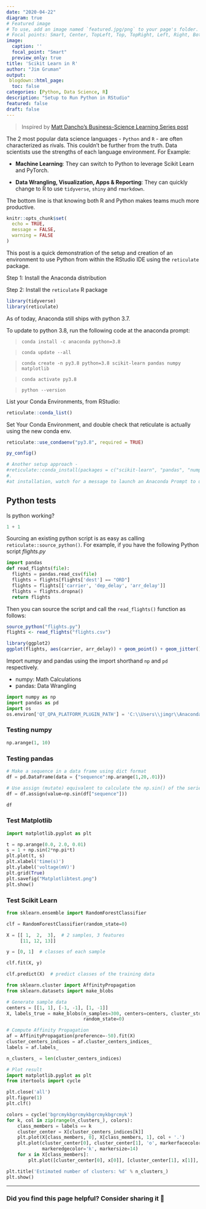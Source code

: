 ```yaml
---
date: "2020-04-22"
diagram: true
# Featured image
# To use, add an image named `featured.jpg/png` to your page's folder.
# Focal points: Smart, Center, TopLeft, Top, TopRight, Left, Right, BottomLeft, Bottom, BottomRight.
image: 
  caption: ''
  focal_point: "Smart"
  preview_only: true
title: 'Scikit Learn in R'
author: "Jim Gruman"
output: 
 blogdown::html_page:
  toc: false
categories: [Python, Data Science, R]
description: "Setup to Run Python in RStudio"
featured: false
draft: false
---
```


>Inspired by [Matt Dancho's Business-Science Learning Series post](https://www.business-science.io/learn-r/2020/04/20/setup-python-in-r-with-rmarkdown.html)

The 2 most popular data science languages - `Python` and `R` - are often characterized as rivals. This couldn’t be further from the truth. Data scientists use the strengths of each language environment. For Example:

- **Machine Learning**: They can switch to Python to leverage Scikit Learn and PyTorch.

- **Data Wrangling, Visualization, Apps & Reporting**: They can quickly change to R to use `tidyverse`, `shiny` and `rmarkdown`.

The bottom line is that knowing both R and Python makes teams much more productive. 

```r
knitr::opts_chunk$set(
  echo = TRUE,
  message = FALSE,
  warning = FALSE
)
```

This post is a quick demonstration of the setup and creation of an environment to use Python from within the RStudio IDE using the `reticulate` package.

Step 1: Install the Anaconda distribution

Step 2: Install the `reticulate` R package

```r
library(tidyverse)
library(reticulate)
```

As of today, Anaconda still ships with python 3.7.

To update to python 3.8, run the following code at the anaconda prompt:

>`conda install -c anaconda python=3.8`

>`conda update --all`

>`conda create -n py3.8 python=3.8 scikit-learn pandas numpy matplotlib`

>`conda activate py3.8`

>`python --version`

List your Conda Environments, from RStudio:

```r
reticulate::conda_list()

```

Set Your Conda Environment, and double check that reticulate is actually using the new conda env.

```r
reticulate::use_condaenv("py3.8", required = TRUE)

py_config()

# Another setup approach -
#reticulate::conda_install(packages = c("scikit-learn", "pandas", "numpy", "matplotlib"))
#.
#at installation, watch for a message to launch an Anaconda Prompt to update conda by typing "conda update -n base -c defaults conda"
```

## Python tests

Is python working?

```python
1 + 1

```


Sourcing an existing python script is as easy as calling `reticulate::source_python()`. For example, if you have the following Python script *flights.py*

```python
import pandas
def read_flights(file):
  flights = pandas.read_csv(file)
  flights = flights[flights['dest'] == "ORD"]
  flights = flights[['carrier', 'dep_delay', 'arr_delay']]
  flights = flights.dropna()
  return flights
```

Then you can source the script and call the `read_flights()` function as follows:

```r
source_python("flights.py")
flights <- read_flights("flights.csv")

library(ggplot2)
ggplot(flights, aes(carrier, arr_delay)) + geom_point() + geom_jitter()
```

Import numpy and pandas using the import shorthand `np` and `pd` respectively. 

- numpy: Math Calculations
- pandas: Data Wrangling

```python
import numpy as np
import pandas as pd
import os
os.environ['QT_QPA_PLATFORM_PLUGIN_PATH'] = 'C:\\Users\\jimgr\\Anaconda3\\Library\\plugins\\platforms'
```

### Testing numpy

```python
np.arange(1, 10)
```

### Testing pandas

```python
# Make a sequence in a data frame using dict format
df = pd.DataFrame(data = {"sequence":np.arange(1,20,.01)})

# Use assign (mutate) equivalent to calculate the np.sin() of the series
df = df.assign(value=np.sin(df["sequence"]))

df
```

### Test Matplotlib

```python
import matplotlib.pyplot as plt

t = np.arange(0.0, 2.0, 0.01)
s = 1 + np.sin(2*np.pi*t)
plt.plot(t, s)
plt.xlabel('time(s)')
plt.ylabel('voltage(mV)')
plt.grid(True)
plt.savefig("Matplotlibtest.png")
plt.show()
```

### Test Scikit Learn

```python
from sklearn.ensemble import RandomForestClassifier

clf = RandomForestClassifier(random_state=0)

X = [[ 1,  2,  3],  # 2 samples, 3 features
     [11, 12, 13]]

y = [0, 1]  # classes of each sample

clf.fit(X, y)

clf.predict(X)  # predict classes of the training data
```


```python
from sklearn.cluster import AffinityPropagation
from sklearn.datasets import make_blobs

# Generate sample data
centers = [[1, 1], [-1, -1], [1, -1]]
X, labels_true = make_blobs(n_samples=300, centers=centers, cluster_std=0.5,
                            random_state=0)

# Compute Affinity Propagation
af = AffinityPropagation(preference=-50).fit(X)
cluster_centers_indices = af.cluster_centers_indices_
labels = af.labels_

n_clusters_ = len(cluster_centers_indices)

# Plot result
import matplotlib.pyplot as plt
from itertools import cycle

plt.close('all')
plt.figure(1)
plt.clf()

colors = cycle('bgrcmykbgrcmykbgrcmykbgrcmyk')
for k, col in zip(range(n_clusters_), colors):
    class_members = labels == k
    cluster_center = X[cluster_centers_indices[k]]
    plt.plot(X[class_members, 0], X[class_members, 1], col + '.')
    plt.plot(cluster_center[0], cluster_center[1], 'o', markerfacecolor=col,
             markeredgecolor='k', markersize=14)
    for x in X[class_members]:
        plt.plot([cluster_center[0], x[0]], [cluster_center[1], x[1]], col)

plt.title('Estimated number of clusters: %d' % n_clusters_)
plt.show()
```

----

### Did you find this page helpful? Consider sharing it 🙌



